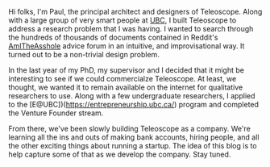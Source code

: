 Hi folks, I'm Paul, the principal architect and designers of Teleoscope. 
Along with a large group of very smart people at [UBC](https://systopia.cs.ubc.ca/), 
I built Teleoscope to address a research problem that I was having. I wanted to search through
the hundreds of thousands of documents contained in Reddit's [AmITheAsshole](https://reddit.com/r/AmItheAsshole/)
advice forum in an intuitive, and improvisational way. It turned out to be a non-trivial design problem.

In the last year of my PhD, my supervisor and I decided that it might be interesting to see if 
we could commercialze Teleoscope. At least, we thought, we wanted it to remain available on the
internet for qualitative researchers to use. Along with a few undergraduate researchers, I applied
to the [E@UBC])(https://entrepreneurship.ubc.ca/) program and completed the Venture Founder stream.

From there, we've been slowly building Teleoscope as a company. We're learning all the ins and outs 
of making bank accounts, hiring people, and all the other exciting things about running a startup. 
The idea of this blog is to help capture some of that as we develop the company. Stay tuned.